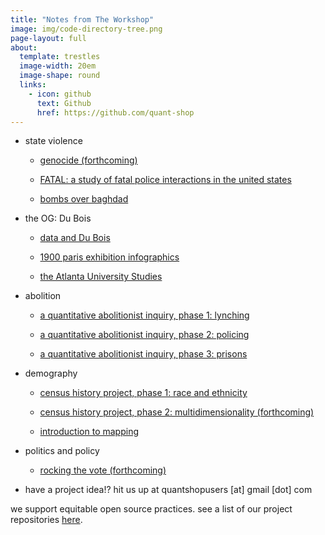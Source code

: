```yaml
---
title: "Notes from The Workshop"
image: img/code-directory-tree.png
page-layout: full
about:
  template: trestles
  image-width: 20em
  image-shape: round
  links:
    - icon: github
      text: Github
      href: https://github.com/quant-shop
---
```

  
- state violence

  - [genocide (forthcoming)](){.external target="_blank"}
  
  - [FATAL: a study of fatal police interactions in the united states](https://quant-shop.github.io/fatalv2){.external target="_blank"}

  - [bombs over baghdad](https://professornaite.github.io/bob){.external target="_blank"}

- the OG: Du Bois

  - [data and Du Bois](https://quant-shop.github.io/dubois-infographics){.external target="_blank"}

  - [1900 paris exhibition infographics](https://quant-shop.github.io/dubois-infographics){.external target="_blank"}
  
  - [the Atlanta University Studies](https://quant-shop.github.io/atlanta-university-studies){.external target="_blank"}

- abolition

  - [a quantitative abolitionist inquiry, phase 1: lynching](https://quant-shop.github.io/red-record){.external target="_blank"}

  - [a quantitative abolitionist inquiry, phase 2: policing](https://quant-shop.github.io/fatal-app/){.external target="_blank"}

  - [a quantitative abolitionist inquiry, phase 3: prisons](https://github.com/quant-shop/prisons/blob/main/data/prisoners-text.pdf){.external target="_blank"}

- demography

  - [census history project, phase 1: race and ethnicity](https://professornaite.github.io/echo/){.external target="_blank"}

  - [census history project, phase 2: multidimensionality (forthcoming)](https://rpubs.com/professornaite/dc-open-data-2025){.external target="_blank"}
  
  - [introduction to mapping](https://rpubs.com/professornaite/mapping_intro){.external target="_blank"}

- politics and policy

  - [rocking the vote (forthcoming)](){.external target="_blank"}
  
- have a project idea!? hit us up at quantshopusers [at] gmail [dot] com

we support equitable open source practices. see a list of our project repositories [here](https://github.com/quant-shop){target="_blank"}.
